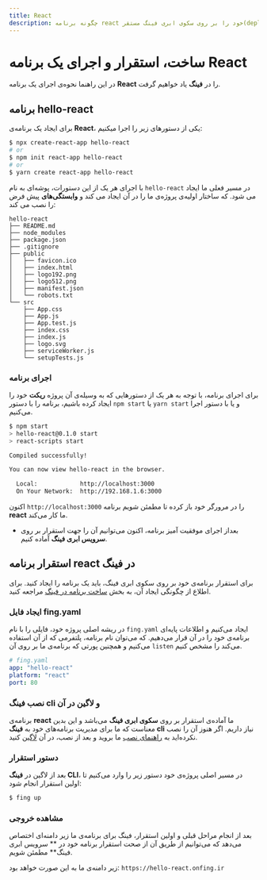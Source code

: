 ```yaml
---
title: React
description: چگونه برنامه react خود را بر روی سکوی ابری فینگ مستقر(deploy) کنیم؟
---
```



<Platform>
  <PlatformHead title="برنامه‌های react" icon="react/react-original.svg" />
</Platform>

# ساخت، استقرار و اجرای یک برنامه React

در این راهنما نحوه‌ی اجرای یک برنامه **React** را در **فینگ** یاد خواهیم گرفت.

## برنامه hello-react

برای ایجاد یک برنامه‌ی **React**، یکی از دستورهای زیر را اجرا میکنیم:

```bash
$ npx create-react-app hello-react
# or
$ npm init react-app hello-react
# or
$ yarn create react-app hello-react
```

با اجرای هر یک از این دستورات، پوشه‌ای به نام `hello-react`  در مسیر فعلی ما ایجاد می شود. که ساختار اولیه‌ی پروژه‌ی ما را در آن ایجاد می کند و **وابستگی‌های** پیش فرض را نصب می کند:

```
hello-react
├── README.md
├── node_modules
├── package.json
├── .gitignore
├── public
│   ├── favicon.ico
│   ├── index.html
│   ├── logo192.png
│   ├── logo512.png
│   ├── manifest.json
│   └── robots.txt
└── src
    ├── App.css
    ├── App.js
    ├── App.test.js
    ├── index.css
    ├── index.js
    ├── logo.svg
    ├── serviceWorker.js
    └── setupTests.js
```

### اجرای برنامه

برای اجرای برنامه، با توجه به هر یک از دستورهایی که به وسیله‌ی آن پروژه **ریکت** خود را ایجاد کرده باشیم، برنامه را با دستور
`npm start` یا `yarn start` و یا با دستور اجرا می‌کنیم.

```bash
$ npm start
> hello-react@0.1.0 start
> react-scripts start

Compiled successfully!

You can now view hello-react in the browser.

  Local:            http://localhost:3000
  On Your Network:  http://192.168.1.6:3000
```

اکنون `http://localhost:3000` را در مرورگر خود باز کرده تا مطمئن شویم برنامه **react** ما کار می‌کند.

- بعداز اجرای موفقیت آمیز برنامه، اکنون می‌توانیم آن را جهت استقرار بر روی **سرویس ابری فینگ** آماده کنیم.

## استقرار برنامه react در فینگ

برای استقرار برنامه‌ی خود بر روی سکوی ابری فینگ، باید یک برنامه را ایجاد کنید. برای اطلاع از چگونگی ایجاد آن، به بخش [ساخت برنامه در فینگ](/quickstart/create-app) مراجعه کنید.

### ایجاد فایل fing.yaml

در ریشه اصلی پروژه خود، فایلی را با نام `fing.yaml` ایجاد می‌کنیم و اطلاعات پایه‌ای برنامه‌ی خود را در آن قرار می‌دهیم. که می‌توان نام برنامه، پلتفرمی که از آن استفاده می‌کنیم و همچنین پورتی که برنامه‌ی ما بر روی آن `listen` می‌کند را مشخص کنیم.

```yaml
# fing.yaml
app: "hello-react"
platform: "react"
port: 80
```

### نصب فینگ cli و لاگین در آن

برنامه‌ی **react** ما آماده‌ی استقرار بر روی **سکوی ابری فینگ** می‌باشد و این بدین معناست که ما برای مدیریت برنامه‌های خود به **فینگ cli** نیاز داریم. اگر هنوز آن را نصب نکرده‌اید به [راهنمای نصب](/quickstart/installation) ما بروید و بعد از نصب، در آن [لاگین](/quickstart/login) کنید.

### دستور استقرار

بعد از لاگین در **فینگ CLI**، در مسیر اصلی پروژه‌ی خود دستور زیر را وارد می‌کنیم تا اولین استقرار انجام شود:

```bash
$ fing up
```

### مشاهده خروجی

بعد از انجام مراحل قبلی و اولین استقرار، فینگ برای برنامه‌ی ما زیر دامنه‌ای اختصاص می‌دهد که می‌توانیم از طریق آن از صحت استقرار برنامه خود در ** سرویس ابری فینگ** مطمئن شویم.

زیر دامنه‌ی ما به این صورت خواهد بود: `https://hello-react.onfing.ir`
